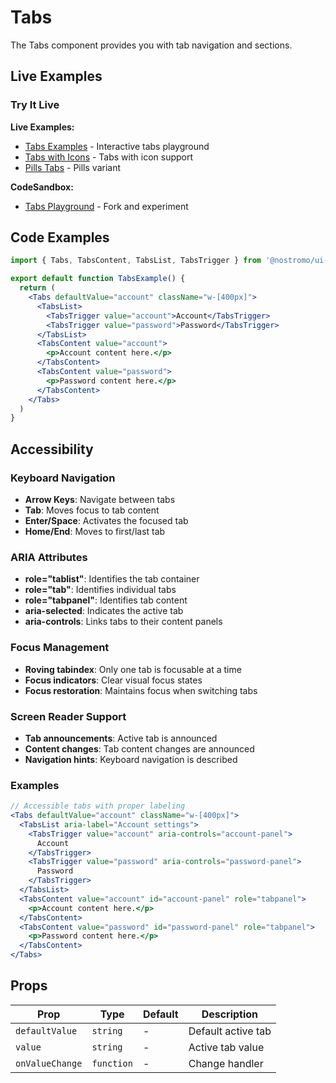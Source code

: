
# Tabs

The Tabs component provides you with tab navigation and sections.

## Live Examples

<StorybookEmbed story="components-navigation-tabs--default" />

<StorybookEmbed story="components-navigation-tabs--with-icons" />

<StorybookEmbed story="components-navigation-tabs--pills" />

### Try It Live

**Live Examples:**
- [Tabs Examples](https://stackblitz.com/edit/nostromo-ui-tabs) - Interactive tabs playground
- [Tabs with Icons](https://stackblitz.com/edit/nostromo-ui-tabs-icons) - Tabs with icon support
- [Pills Tabs](https://stackblitz.com/edit/nostromo-ui-tabs-pills) - Pills variant

**CodeSandbox:**
- [Tabs Playground](https://codesandbox.io/s/nostromo-ui-tabs) - Fork and experiment

## Code Examples

```jsx
import { Tabs, TabsContent, TabsList, TabsTrigger } from '@nostromo/ui-core'

export default function TabsExample() {
  return (
    <Tabs defaultValue="account" className="w-[400px]">
      <TabsList>
        <TabsTrigger value="account">Account</TabsTrigger>
        <TabsTrigger value="password">Password</TabsTrigger>
      </TabsList>
      <TabsContent value="account">
        <p>Account content here.</p>
      </TabsContent>
      <TabsContent value="password">
        <p>Password content here.</p>
      </TabsContent>
    </Tabs>
  )
}
```

## Accessibility

### Keyboard Navigation
- **Arrow Keys**: Navigate between tabs
- **Tab**: Moves focus to tab content
- **Enter/Space**: Activates the focused tab
- **Home/End**: Moves to first/last tab

### ARIA Attributes
- **role="tablist"**: Identifies the tab container
- **role="tab"**: Identifies individual tabs
- **role="tabpanel"**: Identifies tab content
- **aria-selected**: Indicates the active tab
- **aria-controls**: Links tabs to their content panels

### Focus Management
- **Roving tabindex**: Only one tab is focusable at a time
- **Focus indicators**: Clear visual focus states
- **Focus restoration**: Maintains focus when switching tabs

### Screen Reader Support
- **Tab announcements**: Active tab is announced
- **Content changes**: Tab content changes are announced
- **Navigation hints**: Keyboard navigation is described

### Examples
```jsx
// Accessible tabs with proper labeling
<Tabs defaultValue="account" className="w-[400px]">
  <TabsList aria-label="Account settings">
    <TabsTrigger value="account" aria-controls="account-panel">
      Account
    </TabsTrigger>
    <TabsTrigger value="password" aria-controls="password-panel">
      Password
    </TabsTrigger>
  </TabsList>
  <TabsContent value="account" id="account-panel" role="tabpanel">
    <p>Account content here.</p>
  </TabsContent>
  <TabsContent value="password" id="password-panel" role="tabpanel">
    <p>Password content here.</p>
  </TabsContent>
</Tabs>
```

## Props

| Prop | Type | Default | Description |
|------|------|---------|-------------|
| `defaultValue` | `string` | - | Default active tab |
| `value` | `string` | - | Active tab value |
| `onValueChange` | `function` | - | Change handler |
